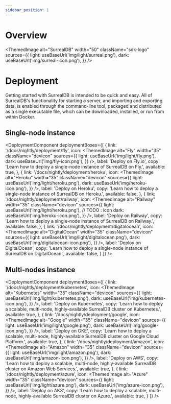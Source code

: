 ```yaml
---
sidebar_position: 1
---
```



# Overview

<ThemedImage
  alt="SurrealDB"
  width="50"
  className="sdk-logo"
  sources={{
    light: useBaseUrl('img/light/surreal.png'),
    dark: useBaseUrl('img/surreal-icon.png'),
  }}
/>

# Deployment

Getting started with SurrealDB is intended to be quick and easy. All of SurrealDB's functionality for starting a server, and importing and exporting data, is enabled through the command-line tool, packaged and distributed as a single executable file, which can be downloaded, installed, or run from within Docker.

## Single-node instance

<DeploymentComponent
  deploymentBoxes={[
    {
      link: '/docs/nightly/deployment/fly',
      icon: <ThemedImage
            alt="Fly"
            width="35"
            className="devicon"
            sources={{
              light: useBaseUrl('img/light/fly.png'),
              dark: useBaseUrl('img/fly-icon.png'),
            }}
          />,
      label: 'Deploy on Fly.io',
      copy: 'Learn how to deploy a single-node instance of SurrealDB on Fly.',
      available: true,
    },
    {
      link: '/docs/nightly/deployment/heroku',
      icon: <ThemedImage
          alt="Heroku"
          width="35"
          className="devicon"
          sources={{
            light: useBaseUrl('img/light/heroku.png'),
            dark: useBaseUrl('img/heroku-icon.png'),
          }}
        />,
      label: 'Deploy on Heroku',
      copy: 'Learn how to deploy a single-node instance of SurrealDB on Heroku.',
      available: false,
    },
    {
      link: '/docs/nightly/deployment/railway',
      icon: <ThemedImage
          alt="Railway"
          width="35"
          className="devicon"
          sources={{
            light: useBaseUrl('img/light/heroku.png'), // TODO : icon
            dark: useBaseUrl('img/heroku-icon.png'),
          }}
        />,
      label: 'Deploy on Railway',
      copy: 'Learn how to deploy a single-node instance of SurrealDB on Railway.',
      available: false,
    },
    {
      link: '/docs/nightly/deployment/digitalocean',
      icon: <ThemedImage
          alt="DigitalOcean"
          width="35"
          className="devicon"
          sources={{
            light: useBaseUrl('img/light/digitalocean.png'),
            dark: useBaseUrl('img/digitalocean-icon.png'),
          }}
        />,
      label: 'Deploy on DigitalOcean',
      copy: 'Learn how to deploy a single-node instance of SurrealDB on DigitalOcean.',
      available: false,
    }
  ]}
/>

## Multi-nodes instance

<DeploymentComponent 
  deploymentBoxes={[
    {
      link: '/docs/nightly/deployment/kubernetes',
      icon: <ThemedImage
          alt="Kubernetes"
          width="35"
          className="devicon"
          sources={{
            light: useBaseUrl('img/light/kubernetes.png'),
            dark: useBaseUrl('img/kubernetes-icon.png'),
          }}
        />,
      label: 'Deploy on Kubernetes',
      copy: 'Learn how to deploy a scalable, multi-node, highly-available SurrealDB cluster on Kubernetes.',
      available: true,
    },
    {
      link: '/docs/nightly/deployment/google',
      icon: <ThemedImage
          alt="Google"
          width="35"
          className="devicon"
          sources={{
            light: useBaseUrl('img/light/google.png'),
            dark: useBaseUrl('img/google-icon.png'),
          }}
        />,
      label: 'Deploy on GKE',
      copy: 'Learn how to deploy a scalable, multi-node, highly-available SurrealDB cluster on Google Cloud Platform.',
      available: true,
    },
    {
      link: '/docs/nightly/deployment/amazon',
      icon: <ThemedImage
          alt="Amazon"
          width="35"
          className="devicon"
          sources={{
            light: useBaseUrl('img/light/amazon.png'),
            dark: useBaseUrl('img/amazon-icon.png'),
          }}
        />,
      label: 'Deploy on AWS',
      copy: 'Learn how to deploy a scalable, multi-node, highly-available SurrealDB cluster on Amazon Web Services.',
      available: true,
    },
    {
      link: '/docs/nightly/deployment/azure',
      icon: <ThemedImage
          alt="Azure"
          width="35"
          className="devicon"
          sources={{
            light: useBaseUrl('img/light/azure.png'),
            dark: useBaseUrl('img/azure-icon.png'),
          }}
        />,
      label: 'Deploy on AKS',
      copy: 'Learn how to deploy a scalable, multi-node, highly-available SurrealDB cluster on Azure.',
      available: true,
    }
  ]}
/>